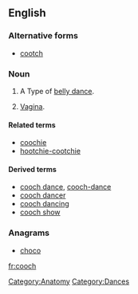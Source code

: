 ==English==

===Alternative forms===
* [[cootch]]

===Noun===
{{en-noun|es}}

# {{obsolete}} A Type of [[belly dance]].
# {{slang|vulgar}} [[vagina|Vagina]].

====Related terms====
* [[coochie]]
* [[hootchie-cootchie]]

====Derived terms====

* [[cooch dance]], [[cooch-dance]]
* [[cooch dancer]]
* [[cooch dancing]]
* [[cooch show]]

===Anagrams===
* [[choco#English|choco]]

[[Category:Anatomy]]
[[Category:Dances]]

[[fr:cooch]]